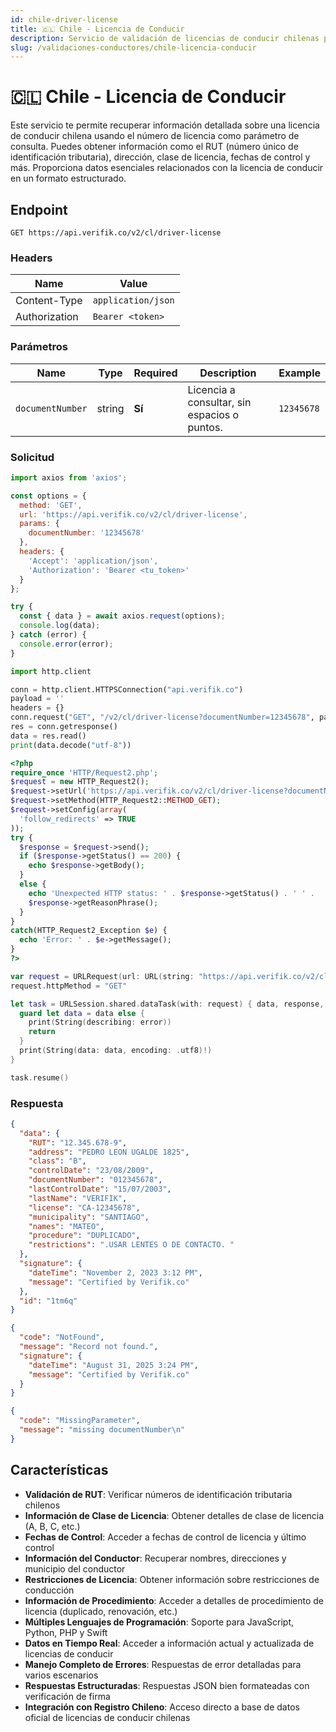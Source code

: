 ```yaml
---
id: chile-driver-license
title: 🇨🇱 Chile - Licencia de Conducir
description: Servicio de validación de licencias de conducir chilenas para recuperar información detallada de licencias de conducir
slug: /validaciones-conductores/chile-licencia-conducir
---
```



# 🇨🇱 Chile - Licencia de Conducir

Este servicio te permite recuperar información detallada sobre una licencia de conducir chilena usando el número de licencia como parámetro de consulta. Puedes obtener información como el RUT (número único de identificación tributaria), dirección, clase de licencia, fechas de control y más. Proporciona datos esenciales relacionados con la licencia de conducir en un formato estructurado.

## Endpoint

```
GET https://api.verifik.co/v2/cl/driver-license
```

### Headers

| Name          | Value              |
| ------------- | ------------------ |
| Content-Type  | `application/json` |
| Authorization | `Bearer <token>`   |

### Parámetros

| Name | Type | Required | Description | Example |
| ---- | ---- | -------- | ----------- | ------- |
| `documentNumber` | string | **Sí** | Licencia a consultar, sin espacios o puntos. | `12345678` |

### Solicitud

<Tabs>
  <TabItem value="javascript" label="JavaScript">

```javascript
import axios from 'axios';

const options = {
  method: 'GET',
  url: 'https://api.verifik.co/v2/cl/driver-license',
  params: {
    documentNumber: '12345678'
  },
  headers: {
    'Accept': 'application/json',
    'Authorization': 'Bearer <tu_token>'
  }
};

try {
  const { data } = await axios.request(options);
  console.log(data);
} catch (error) {
  console.error(error);
}
```

  </TabItem>
  <TabItem value="python" label="Python">

```python
import http.client

conn = http.client.HTTPSConnection("api.verifik.co")
payload = ''
headers = {}
conn.request("GET", "/v2/cl/driver-license?documentNumber=12345678", payload, headers)
res = conn.getresponse()
data = res.read()
print(data.decode("utf-8"))
```

  </TabItem>
  <TabItem value="php" label="PHP">

```php
<?php
require_once 'HTTP/Request2.php';
$request = new HTTP_Request2();
$request->setUrl('https://api.verifik.co/v2/cl/driver-license?documentNumber=12345678');
$request->setMethod(HTTP_Request2::METHOD_GET);
$request->setConfig(array(
  'follow_redirects' => TRUE
));
try {
  $response = $request->send();
  if ($response->getStatus() == 200) {
    echo $response->getBody();
  }
  else {
    echo 'Unexpected HTTP status: ' . $response->getStatus() . ' ' .
    $response->getReasonPhrase();
  }
}
catch(HTTP_Request2_Exception $e) {
  echo 'Error: ' . $e->getMessage();
}
?>
```

  </TabItem>
  <TabItem value="swift" label="Swift">

```swift
var request = URLRequest(url: URL(string: "https://api.verifik.co/v2/cl/driver-license?documentNumber=12345678")!,timeoutInterval: Double.infinity)
request.httpMethod = "GET"

let task = URLSession.shared.dataTask(with: request) { data, response, error in 
  guard let data = data else {
    print(String(describing: error))
    return
  }
  print(String(data: data, encoding: .utf8)!)
}

task.resume()
```

  </TabItem>
</Tabs>

### Respuesta

<Tabs>
  <TabItem value="200" label="200">

```json
{
  "data": {
    "RUT": "12.345.678-9",
    "address": "PEDRO LEON UGALDE 1825",
    "class": "B",
    "controlDate": "23/08/2009",
    "documentNumber": "012345678",
    "lastControlDate": "15/07/2003",
    "lastName": "VERIFIK",
    "license": "CA-12345678",
    "municipality": "SANTIAGO",
    "names": "MATEO",
    "procedure": "DUPLICADO",
    "restrictions": ".USAR LENTES O DE CONTACTO. "
  },
  "signature": {
    "dateTime": "November 2, 2023 3:12 PM",
    "message": "Certified by Verifik.co"
  },
  "id": "1tm6q"
}
```

  </TabItem>
  <TabItem value="404" label="404">

```json
{
  "code": "NotFound",
  "message": "Record not found.",
  "signature": {
    "dateTime": "August 31, 2025 3:24 PM",
    "message": "Certified by Verifik.co"
  }
}
```

  </TabItem>
  <TabItem value="409" label="409">

```json
{
  "code": "MissingParameter",
  "message": "missing documentNumber\n"
}
```

  </TabItem>
</Tabs>

## Características

- **Validación de RUT**: Verificar números de identificación tributaria chilenos
- **Información de Clase de Licencia**: Obtener detalles de clase de licencia (A, B, C, etc.)
- **Fechas de Control**: Acceder a fechas de control de licencia y último control
- **Información del Conductor**: Recuperar nombres, direcciones y municipio del conductor
- **Restricciones de Licencia**: Obtener información sobre restricciones de conducción
- **Información de Procedimiento**: Acceder a detalles de procedimiento de licencia (duplicado, renovación, etc.)
- **Múltiples Lenguajes de Programación**: Soporte para JavaScript, Python, PHP y Swift
- **Datos en Tiempo Real**: Acceder a información actual y actualizada de licencias de conducir
- **Manejo Completo de Errores**: Respuestas de error detalladas para varios escenarios
- **Respuestas Estructuradas**: Respuestas JSON bien formateadas con verificación de firma
- **Integración con Registro Chileno**: Acceso directo a base de datos oficial de licencias de conducir chilenas
